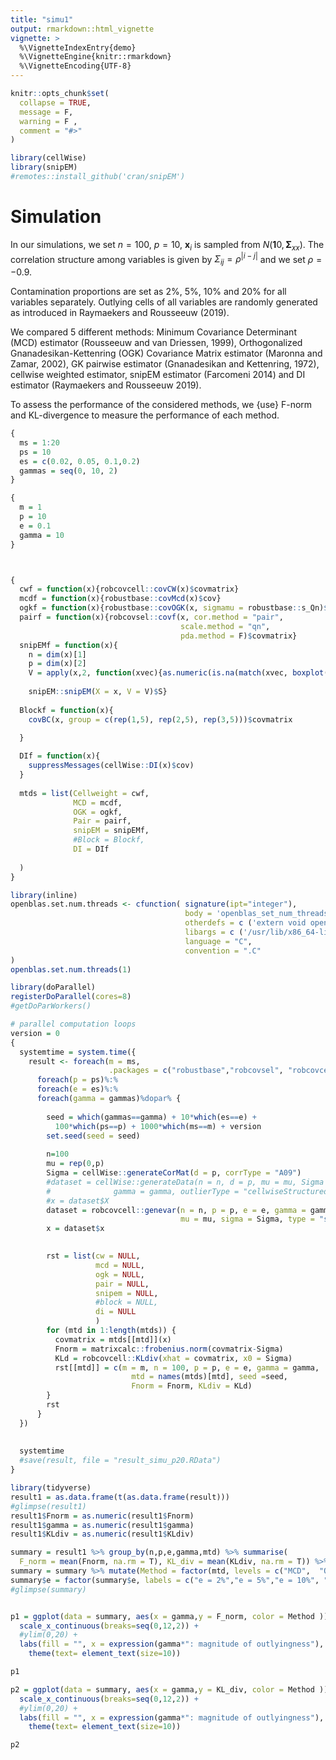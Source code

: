 ```yaml
---
title: "simu1"
output: rmarkdown::html_vignette
vignette: >
  %\VignetteIndexEntry{demo}
  %\VignetteEngine{knitr::rmarkdown}
  %\VignetteEncoding{UTF-8}
---
```


```r
knitr::opts_chunk$set(
  collapse = TRUE, 
  message = F, 
  warning = F , 
  comment = "#>"
)
```

```r
library(cellWise)
library(snipEM)
#remotes::install_github('cran/snipEM')
```


# Simulation
In our simulations, we set $n = 100$, $p = 10$, $\mathbf{x}_i$ is sampled from $N(\pmb 10,\pmb\Sigma_{xx})$. The correlation structure among variables is given by $\Sigma _{ij} = \rho^{|i-j|}$ and we set $\rho = -0.9$. 

Contamination proportions are set as $2\%$, $5\%$, $10\%$ and $20\%$ for all variables separately. Outlying cells of all variables are randomly generated as introduced in Raymaekers and Rousseeuw (2019).

We compared 5 different methods: Minimum Covariance Determinant (MCD) estimator (Rousseeuw and van Driessen, 1999), Orthogonalized Gnanadesikan-Kettenring (OGK) Covariance Matrix estimator (Maronna and Zamar, 2002), GK pairwise estimator (Gnanadesikan and Kettenring, 1972), cellwise weighted estimator, snipEM estimator (Farcomeni 2014) and DI estimator (Raymaekers and Rousseeuw 2019). 

To assess the performance of the considered methods, we {use} F-norm and KL-divergence to measure the performance of each method.


```r

{
  ms = 1:20
  ps = 10
  es = c(0.02, 0.05, 0.1,0.2)
  gammas = seq(0, 10, 2)
}

{
  m = 1
  p = 10
  e = 0.1
  gamma = 10
}



{
  cwf = function(x){robcovcell::covCW(x)$covmatrix}
  mcdf = function(x){robustbase::covMcd(x)$cov}
  ogkf = function(x){robustbase::covOGK(x, sigmamu = robustbase::s_Qn)$cov}
  pairf = function(x){robcovsel::covf(x, cor.method = "pair", 
                                      scale.method = "qn", 
                                      pda.method = F)$covmatrix}
  snipEMf = function(x){
    n = dim(x)[1]
    p = dim(x)[2]
    V = apply(x,2, function(xvec){as.numeric(is.na(match(xvec, boxplot(xvec, plot = FALSE)$out)))} )
    
    snipEM::snipEM(X = x, V = V)$S}
  
  Blockf = function(x){
    covBC(x, group = c(rep(1,5), rep(2,5), rep(3,5)))$covmatrix

  }
  
  DIf = function(x){
    suppressMessages(cellWise::DI(x)$cov)
  }
  
  mtds = list(Cellweight = cwf, 
              MCD = mcdf,
              OGK = ogkf,
              Pair = pairf,
              snipEM = snipEMf,
              #Block = Blockf,
              DI = DIf
              
  )
}

```

```r
library(inline)
openblas.set.num.threads <- cfunction( signature(ipt="integer"),
                                       body = 'openblas_set_num_threads(*ipt);',
                                       otherdefs = c ('extern void openblas_set_num_threads(int);'),
                                       libargs = c ('/usr/lib/x86_64-linux-gnu/openblas-pthread/libblas.so'),
                                       language = "C",
                                       convention = ".C"
)
openblas.set.num.threads(1)
```





```r

library(doParallel)
registerDoParallel(cores=8)
#getDoParWorkers()

# parallel computation loops
version = 0
{
  systemtime = system.time({
    result <- foreach(m = ms, 
                      .packages = c("robustbase","robcovsel", "robcovcell"))%:%
      foreach(p = ps)%:%
      foreach(e = es)%:%
      foreach(gamma = gammas)%dopar% {
        
        seed = which(gammas==gamma) + 10*which(es==e) +
          100*which(ps==p) + 1000*which(ms==m) + version 
        set.seed(seed = seed)
        
        n=100
        mu = rep(0,p)
        Sigma = cellWise::generateCorMat(d = p, corrType = "A09")
        #dataset = cellWise::generateData(n = n, d = p, mu = mu, Sigma = Sigma, perout = e,
        #              gamma = gamma, outlierType = "cellwiseStructured")
        #x = dataset$X
        dataset = robcovcell::genevar(n = n, p = p, e = e, gamma = gamma, 
                                      mu = mu, sigma = Sigma, type = "structured")
        x = dataset$x
        

        rst = list(cw = NULL, 
                   mcd = NULL, 
                   ogk = NULL, 
                   pair = NULL,
                   snipem = NULL,
                   #block = NULL,
                   di = NULL
                   )
        for (mtd in 1:length(mtds)) {
          covmatrix = mtds[[mtd]](x)
          Fnorm = matrixcalc::frobenius.norm(covmatrix-Sigma)
          KLd = robcovcell::KLdiv(xhat = covmatrix, x0 = Sigma)
          rst[[mtd]] = c(m = m, n = 100, p = p, e = e, gamma = gamma, 
                           mtd = names(mtds)[mtd], seed =seed,  
                           Fnorm = Fnorm, KLdiv = KLd)
        }
        rst
      }
  })
  
  
  systemtime
  #save(result, file = "result_simu_p20.RData")
}
```

```r
library(tidyverse)
result1 = as.data.frame(t(as.data.frame(result)))
#glimpse(result1)
result1$Fnorm = as.numeric(result1$Fnorm)
result1$gamma = as.numeric(result1$gamma)
result1$KLdiv = as.numeric(result1$KLdiv)

summary = result1 %>% group_by(n,p,e,gamma,mtd) %>% summarise(
  F_norm = mean(Fnorm, na.rm = T), KL_div = mean(KLdiv, na.rm = T)) %>% ungroup()
summary = summary %>% mutate(Method = factor(mtd, levels = c("MCD",  "OGK", "Pair","snipEM", "Cellweight","DI")))
summary$e = factor(summary$e, labels = c("e = 2%","e = 5%","e = 10%", "e = 20%"))
#glimpse(summary)


p1 = ggplot(data = summary, aes(x = gamma,y = F_norm, color = Method ))+geom_line()+geom_point()+facet_wrap(~e, ncol = 4) +
  scale_x_continuous(breaks=seq(0,12,2)) +
  #ylim(0,20) +
  labs(fill = "", x = expression(gamma*": magnitude of outlyingness"), y = expression(Fnorm))+ 
    theme(text= element_text(size=10))

p1


```

```r
p2 = ggplot(data = summary, aes(x = gamma,y = KL_div, color = Method ))+geom_line()+geom_point()+facet_wrap(~e, ncol = 4) +
  scale_x_continuous(breaks=seq(0,12,2)) +
  #ylim(0,20) +
  labs(fill = "", x = expression(gamma*": magnitude of outlyingness"), y = expression(KLdiv))+ 
    theme(text= element_text(size=10))

p2
```


